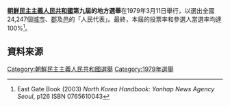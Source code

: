 {{noteTA
|G1=Country
|1=zh:北朝鮮; zh-cn:朝鲜; zh-tw:北韓; zh-hk:朝鮮; zh-sg:朝鲜;
}}

{{Politics of North Korea}}

'''[[朝鮮民主主義人民共和國|朝鮮民主主義人民共和國]]第九屆的地方選舉'''在1979年3月11日舉行，以選出全國24,247個[[城市|城市]]、[[郡|郡]]及[[邑|邑]]的「人民代表」。最終，本屆的投票率和參選人當選率均達100%<ref>East Gate Book (2003) ''North Korea Handbook: Yonhap News Agency Seoul'', p126 ISBN 0765610043 </ref>。

==資料來源==
{{Reflist}}

{{North Korean elections}}

[[Category:朝鮮民主主義人民共和國選舉|Category:朝鮮民主主義人民共和國選舉]]
[[Category:1979年選舉|Category:1979年選舉]]